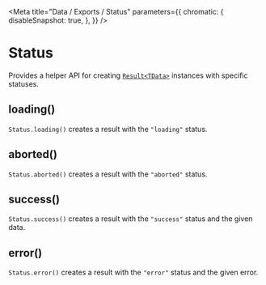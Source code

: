 
<Meta
  title="Data / Exports / Status"
  parameters={{
        chromatic: {
            disableSnapshot: true,
        },
    }}
/>

# Status

Provides a helper API for creating [`Result<TData>`](/docs/data-types-result--page) instances with specific statuses.

## loading()

`Status.loading()` creates a result with the `"loading"` status.

## aborted()

`Status.aborted()` creates a result with the `"aborted"` status.

## success()

`Status.success()` creates a result with the `"success"` status and the given data.

## error()

`Status.error()` creates a result with the `"error"` status and the given error.
